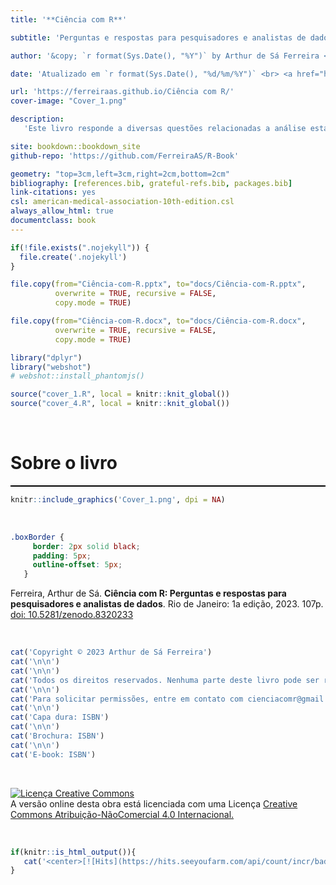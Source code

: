 ```yaml
---
title: '**Ciência com R**'

subtitle: 'Perguntas e respostas para pesquisadores e analistas de dados'

author: '&copy; `r format(Sys.Date(), "%Y")` by Arthur de Sá Ferreira <a id="cy-effective-orcid-url" class="underline"s href="https://orcid.org/0000-0001-7014-2002" target="orcid.widget" rel="me noopener noreferrer" style="vertical-align: top"><br><img src="https://orcid.org/sites/default/files/images/orcid_16x16.png" style="width: 1em; margin-inline-start: 0.0em" alt="ORCID iD icon"/> https://orcid.org/0000-0001-7014-2002 </a>'

date: 'Atualizado em `r format(Sys.Date(), "%d/%m/%Y")` <br> <a href="https://zenodo.org/badge/latestdoi/685181979"><img src="https://zenodo.org/badge/685181979.svg" alt="DOI"></a>'

url: 'https://ferreiraas.github.io/Ciência com R/'
cover-image: "Cover_1.png"

description:
   'Este livro responde a diversas questões relacionadas a análise estatística de dados, revisitando o principais conceitos e sugerindo métodos computacionais para os mais diversos delineamentos de estudos científicos.'

site: bookdown::bookdown_site
github-repo: 'https://github.com/FerreiraAS/R-Book'

geometry: "top=3cm,left=3cm,right=2cm,bottom=2cm"
bibliography: [references.bib, grateful-refs.bib, packages.bib]
link-citations: yes
csl: american-medical-association-10th-edition.csl
always_allow_html: true
documentclass: book
---
```


```r
if(!file.exists(".nojekyll")) {
  file.create('.nojekyll')
}
```

```r
file.copy(from="Ciência-com-R.pptx", to="docs/Ciência-com-R.pptx", 
          overwrite = TRUE, recursive = FALSE, 
          copy.mode = TRUE)

file.copy(from="Ciência-com-R.docx", to="docs/Ciência-com-R.docx", 
          overwrite = TRUE, recursive = FALSE, 
          copy.mode = TRUE)
```

```r
library("dplyr")
library("webshot")
# webshot::install_phantomjs()
```

```r
source("cover_1.R", local = knitr::knit_global())
source("cover_4.R", local = knitr::knit_global())
```

<br>

# Sobre o livro {-}

<!--script for generating HORIZONTAL LINE-->
<hr style="height:2px;border-width:0;color:black;background-color:black">

```{=latex}
\markboth{}{}
```

```r
knitr::include_graphics('Cover_1.png', dpi = NA)
```
   
<br>

```css
.boxBorder {
     border: 2px solid black;
     padding: 5px;
     outline-offset: 5px;
   }
```

<div class="boxBorder">

Ferreira, Arthur de Sá. **Ciência com R: Perguntas e respostas para pesquisadores e analistas de dados**. Rio de Janeiro: 1a edição, 2023. 107p. [doi: 10.5281/zenodo.8320233](https://zenodo.org/badge/latestdoi/685181979)

</div>

<br>

```{=latex}
\vspace*{\fill}
```

```r
cat('Copyright © 2023 Arthur de Sá Ferreira')
cat('\n\n')
cat('\n\n')
cat('Todos os direitos reservados. Nenhuma parte deste livro pode ser reproduzida ou usada de qualquer maneira sem a permissão prévia por escrito do proprietário dos direitos autorais, exceto para o uso de breves citações em uma resenha do livro.')
cat('\n\n')
cat('Para solicitar permissões, entre em contato com cienciacomr@gmail.com')
cat('\n\n')
cat('Capa dura: ISBN')
cat('\n\n')
cat('Brochura: ISBN')
cat('\n\n')
cat('E-book: ISBN')
```

<br>

<a rel="license" href="http://creativecommons.org/licenses/by-nc/4.0/"><img alt="Licença Creative Commons" style="border-width:0" src="https://i.creativecommons.org/l/by-nc/4.0/88x31.png" /></a><br />A versão online desta obra está licenciada com uma Licença <a rel="license" href="http://creativecommons.org/licenses/by-nc/4.0/">Creative Commons Atribuição-NãoComercial 4.0 Internacional.</a>

<br>

```r
if(knitr::is_html_output()){
   cat('<center>[![Hits](https://hits.seeyoufarm.com/api/count/incr/badge.svg?url=https%3A%2F%2Fferreiraas.github.io%2FCiencia-com-R%2F&count_bg=%232C3E50&title_bg=%2375A5D5&icon=&icon_color=%23000000&title=Visitas&edge_flat=false)](https://hits.seeyoufarm.com)</center>')
}
```
